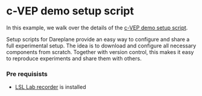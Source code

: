 # c-VEP demo setup script

In this example, we walk over the details of the [c-VEP demo setup script](https://github.com/thijor/dp-cvep).

Setup scripts for Dareplane provide an easy way to configure and share a full experimental setup. The idea is to download and configure all necessary components from scratch. Together with version control, this makes it easy to reproduce experiments and share them with others.


### Pre requisists
- [LSL Lab recorder](https://github.com/labstreaminglayer/App-LabRecorder) is installed
